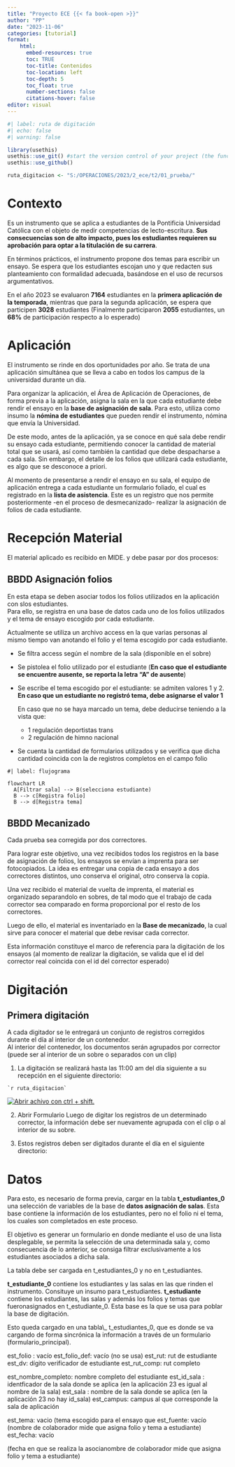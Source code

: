 ```yaml
---
title: "Proyecto ECE {{< fa book-open >}}"
author: "PP"
date: "2023-11-06"
categories: [tutorial]
format: 
    html:
      embed-resources: true
      toc: TRUE
      toc-title: Contenidos
      toc-location: left
      toc-depth: 5
      toc_float: true
      number-sections: false
      citations-hover: false
editor: visual
---
```


```r
#| label: ruta de digitación
#| echo: false
#| warning: false

library(usethis)
usethis::use_git() #start the version control of your project (the function will          ask you if you want to commit your changes and restart RStudio, you can accept it):
usethis::use_github()

ruta_digitacion <- "S:/OPERACIONES/2023/2_ece/t2/01_prueba/"
```

# Contexto

Es un instrumento que se aplica a estudiantes de la Pontificia Universidad Católica con el objeto de medir competencias de lecto-escritura. **Sus consecuencias son de alto impacto, pues los estudiantes requieren su aprobación para optar a la titulación de su carrera**.

En términos prácticos, el instrumento propone dos temas para escribir un ensayo. Se espera que los estudiantes escojan uno y que redacten sus planteamiento con formalidad adecuada, basándose en el uso de recursos argumentativos.

::: {.callout-note title="Nota"}
En el año 2023 se evaluaron **7164** estudiantes en la **primera aplicación de la temporada**, mientras que para la segunda aplicación, se espera que participen **3028** estudiantes (Finalmente participaron **2055** estudiantes, un **68%** de participación respecto a lo esperado)
:::

# Aplicación

El instrumento se rinde en dos oportunidades por año. Se trata de una aplicación simultánea que se lleva a cabo en todos los campus de la universidad durante un día.

Para organizar la aplicación, el Área de Aplicación de Operaciones, de forma previa a la aplicación, asigna la sala en la que cada estudiante debe rendir el ensayo en la **base de asignación de sala**. Para esto, utiliza como insumo la **nómina de estudiantes** que pueden rendir el instrumento, nómina que envía la Universidad.

De este modo, antes de la aplicación, ya se conoce en qué sala debe rendir su ensayo cada estudiante, permitiendo conocer la cantidad de material total que se usará, así como también la cantidad que debe despacharse a cada sala. Sin embargo, el detalle de los folios que utilizará cada estudiante, es algo que se desconoce a priori.

Al momento de presentarse a rendir el ensayo en su sala, el equipo de aplicación entrega a cada estudiante un formulario foliado, el cual es registrado en la **lista de asistencia**. Este es un registro que nos permite posteriormente -en el proceso de desmecanizado- realizar la asignación de folios de cada estudiante.

# Recepción Material

El material aplicado es recibido en MIDE. y debe pasar por dos procesos:

## BBDD Asignación folios

En esta etapa se deben asociar todos los folios utilizados en la aplicación con slos estudiantes.\
Para ello, se registra en una base de datos cada uno de los folios utilizados y el tema de ensayo escogido por cada estudiante. 

Actualmente se utiliza un archivo access en la que varias personas al mismo tiempo van anotando el folio y el tema escogido por cada estudiante.

::: {.callout-tip title="Flujo de trabajo"}
-   Se filtra access según el nombre de la sala (disponible en el sobre)

-   Se pistolea el folio utilizado por el estudiante (**En caso que el estudiante se encuentre ausente, se reporta la letra "A" de ausente**)

-   Se escribe el tema escogido por el estudiante: se admiten valores 1 y 2. **En caso que un estudiante no registró tema, debe asignarse el valor 1**

    En caso que no se haya marcado un tema, debe deducirse teniendo a la vista que:

    -   1 regulación deportistas trans
    -   2 regulación de himno nacional

-   Se cuenta la cantidad de formularios utilizados y se verifica que dicha cantidad coincida con la de registros completos en el campo folio
:::

```mermaid
#| label: flujograma

flowchart LR
  A[Filtrar sala] --> B(selecciona estudiante)
  B --> c[Registra folio]
  B --> d[Registra tema]
```

## BBDD Mecanizado

Cada prueba sea corregida por dos correctores.

Para lograr este objetivo, una vez recibidos todos los registros en la base de asignación de folios, los ensayos se envían a imprenta para ser fotocopiados. La idea es entregar una copia de cada ensayo a dos correctores distintos, uno conserva el original, otro conserva la copia.

Una vez recibido el material de vuelta de imprenta, el material es organizado separandolo en sobres, de tal modo que el trabajo de cada corrector sea comparado en forma proporcional por el resto de los correctores.\

Luego de ello, el material es inventariado en la **Base de mecanizado**, la cual sirve para conocer el material que debe revisar cada corrector.

Esta información constituye el marco de referencia para la digitación de los ensayos (al momento de realizar la digitación, se valida que el id del corrector real coincida con el id del corrector esperado)

# Digitación

## Primera digitación

A cada digitador se le entregará un conjunto de registros corregidos durante el día al interior de un contenedor.\
Al interior del contenedor, los documentos serán agrupados por corrector (puede ser al interior de un sobre o separados con un clip)

1.  La digitación se realizará hasta las 11:00 am del día siguiente a su recepción en el siguiente directorio:

::: border
```         
`r ruta_digitacion`
```
:::

[![Abrir achivo con ctrl + shift.](imagenes/gif_dig.gif){fig-align="center"}](S:/OPERACIONES/2023/2_ece/t2/01_prueba/)

2.  Abrir Formulario Luego de digitar los registros de un determinado corrector, la información debe ser nuevamente agrupada con el clip o al interior de su sobre.

3.  Estos registros deben ser digitados durante el día en el siguiente directorio:

# Datos

Para esto, es necesario de forma previa, cargar en la tabla **t_estudiantes_0** una selección de variables de la base de **datos asignación de salas**. Esta base contiene la información de los estudiantes, pero no el folio ni el tema, los cuales son completados en este proceso.

El objetivo es generar un formulario en donde mediante el uso de una lista desplegable, se permita la selección de una determinada sala y, como consecuencia de lo anterior, se consiga filtrar exclusivamente a los estudiantes asociados a dicha sala.

::: {.callout-important title="Importante"}
La tabla debe ser cargada en t_estudiantes_0 y no en t_estudiantes.

**t_estudiante_0** contiene los estudiantes y las salas en las que rinden el instrumento. Consituye un insumo para t_estudiantes. **t_estudiante** contiene los estudiantes, las salas y además los folios y temas que fueronasignados en t_estudiante_0. Esta base es la que se usa para poblar la base de digitación.
:::

<!--#  -->

Esto queda cargado en una tabla\\\_ t_estudiantes_0, que es donde se va cargando de forma sincrónica la información a través de un formulario (formulario_principal). <!--#  -->

<!--#  -->

est_folio : vacío est_folio_def: vacío (no se usa) est_rut: rut de estudiante est_dv: dígito verificador de estudiante est_rut_comp: rut completo <!--#  -->

<!--#  -->

est_nombre_completo: nombre completo del estudiante est_id_sala : identficador de la sala donde se aplica (en la aplicación 23 es igual al nombre de la <!--#  -->sala) est_sala : nombre de la sala donde se aplica (en la aplicación 23 no hay id_sala) est_campus: campus al que corresponde la sala de aplicación <!--#  -->

<!--#   -->

est_tema: vacio (tema escogido para el ensayo que est_fuente: vacío (nombre de colaborador mide que asigna folio y tema a estudiante) est_fecha: vacío <!--#  -->

<!--#   -->

(fecha en que se realiza la asocianombre de colaborador mide que asigna folio y tema a estudiante) <!--#  -->
